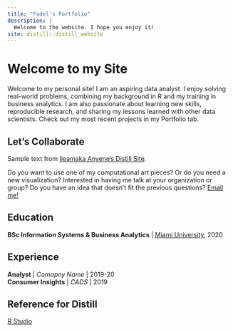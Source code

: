 ```yaml
---
title: "Fadel's Portfolio"
description: |
  Welcome to the website. I hope you enjoy it!
site: distill::distill_website
---
```


# Welcome to my Site

Welcome to my personal site! I am an aspiring data analyst. I enjoy solving real-world problems, combining my background in R and my training in business analytics. I am also passionate about learning new skills, reproducible research, and sharing my lessons learned with other data scientists. Check out my most recent projects in my Portfolio tab.


## Let's Collaborate
Sample text from [Ijeamaka Anyene's Distill Site](https://ijeamaka-anyene.netlify.app/).

Do you want to use one of my computational art pieces? Or do you need a new visualization? Interested in having me talk at your organization or group? Do you have an idea that doesn’t fit the previous questions? <a href = "mailto:fmegahed@miamioh.edu?subject = Collaboration Opportunity"> Email me!</a>


## Education
**BSc Information Systems & Business Analytics** | [Miami University](https://miamioh.edu/fsb/academics/isa/academics/majors/index.html), 2020


## Experience
**Analyst** | *Comapny Name* | 2019-20  
**Consumer Insights** | *CADS* | 2019


## Reference for Distill
[R Studio](https://rstudio.github.io/distill/website.html)